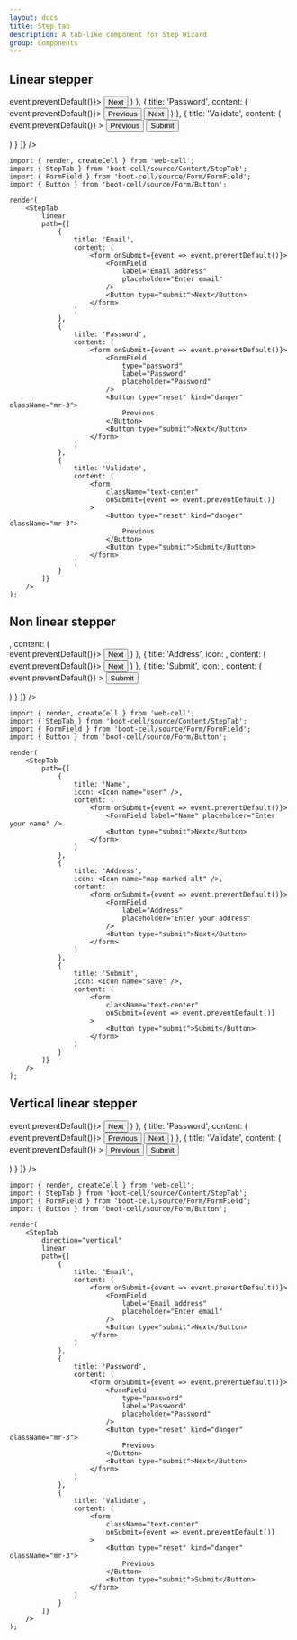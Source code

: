 ```yaml
---
layout: docs
title: Step tab
description: A tab-like component for Step Wizard
group: Components
---
```




## Linear stepper

<Example>
    <StepTab
        linear
        path={[
            {
                title: 'Email',
                content: (
                    <form onSubmit={event => event.preventDefault()}>
                        <FormField
                            label="Email address"
                            placeholder="Enter email"
                        />
                        <Button type="submit">Next</Button>
                    </form>
                )
            },
            {
                title: 'Password',
                content: (
                    <form onSubmit={event => event.preventDefault()}>
                        <FormField
                            type="password"
                            label="Password"
                            placeholder="Password"
                        />
                        <Button type="reset" kind="danger" className="mr-3">
                            Previous
                        </Button>
                        <Button type="submit">Next</Button>
                    </form>
                )
            },
            {
                title: 'Validate',
                content: (
                    <form
                        className="text-center"
                        onSubmit={event => event.preventDefault()}
                    >
                        <Button type="reset" kind="danger" className="mr-3">
                            Previous
                        </Button>
                        <Button type="submit">Submit</Button>
                    </form>
                )
            }
        ]}
    />
</Example>

```TSX
import { render, createCell } from 'web-cell';
import { StepTab } from 'boot-cell/source/Content/StepTab';
import { FormField } from 'boot-cell/source/Form/FormField';
import { Button } from 'boot-cell/source/Form/Button';

render(
    <StepTab
        linear
        path={[
            {
                title: 'Email',
                content: (
                    <form onSubmit={event => event.preventDefault()}>
                        <FormField
                            label="Email address"
                            placeholder="Enter email"
                        />
                        <Button type="submit">Next</Button>
                    </form>
                )
            },
            {
                title: 'Password',
                content: (
                    <form onSubmit={event => event.preventDefault()}>
                        <FormField
                            type="password"
                            label="Password"
                            placeholder="Password"
                        />
                        <Button type="reset" kind="danger" className="mr-3">
                            Previous
                        </Button>
                        <Button type="submit">Next</Button>
                    </form>
                )
            },
            {
                title: 'Validate',
                content: (
                    <form
                        className="text-center"
                        onSubmit={event => event.preventDefault()}
                    >
                        <Button type="reset" kind="danger" className="mr-3">
                            Previous
                        </Button>
                        <Button type="submit">Submit</Button>
                    </form>
                )
            }
        ]}
    />
);
```

## Non linear stepper

<Example>
    <StepTab
        path={[
            {
                title: 'Name',
                icon: <Icon name="person" />,
                content: (
                    <form onSubmit={event => event.preventDefault()}>
                        <FormField label="Name" placeholder="Enter your name" />
                        <Button type="submit">Next</Button>
                    </form>
                )
            },
            {
                title: 'Address',
                icon: <Icon name="map" />,
                content: (
                    <form onSubmit={event => event.preventDefault()}>
                        <FormField
                            label="Address"
                            placeholder="Enter your address"
                        />
                        <Button type="submit">Next</Button>
                    </form>
                )
            },
            {
                title: 'Submit',
                icon: <Icon name="hdd" />,
                content: (
                    <form
                        className="text-center"
                        onSubmit={event => event.preventDefault()}
                    >
                        <Button type="submit">Submit</Button>
                    </form>
                )
            }
        ]}
    />
</Example>

```TSX
import { render, createCell } from 'web-cell';
import { StepTab } from 'boot-cell/source/Content/StepTab';
import { FormField } from 'boot-cell/source/Form/FormField';
import { Button } from 'boot-cell/source/Form/Button';

render(
    <StepTab
        path={[
            {
                title: 'Name',
                icon: <Icon name="user" />,
                content: (
                    <form onSubmit={event => event.preventDefault()}>
                        <FormField label="Name" placeholder="Enter your name" />
                        <Button type="submit">Next</Button>
                    </form>
                )
            },
            {
                title: 'Address',
                icon: <Icon name="map-marked-alt" />,
                content: (
                    <form onSubmit={event => event.preventDefault()}>
                        <FormField
                            label="Address"
                            placeholder="Enter your address"
                        />
                        <Button type="submit">Next</Button>
                    </form>
                )
            },
            {
                title: 'Submit',
                icon: <Icon name="save" />,
                content: (
                    <form
                        className="text-center"
                        onSubmit={event => event.preventDefault()}
                    >
                        <Button type="submit">Submit</Button>
                    </form>
                )
            }
        ]}
    />
);
```

## Vertical linear stepper

<Example>
    <StepTab
        direction="vertical"
        linear
        path={[
            {
                title: 'Email',
                content: (
                    <form onSubmit={event => event.preventDefault()}>
                        <FormField
                            label="Email address"
                            placeholder="Enter email"
                        />
                        <Button type="submit">Next</Button>
                    </form>
                )
            },
            {
                title: 'Password',
                content: (
                    <form onSubmit={event => event.preventDefault()}>
                        <FormField
                            type="password"
                            label="Password"
                            placeholder="Password"
                        />
                        <Button type="reset" kind="danger" className="mr-3">
                            Previous
                        </Button>
                        <Button type="submit">Next</Button>
                    </form>
                )
            },
            {
                title: 'Validate',
                content: (
                    <form
                        className="text-center"
                        onSubmit={event => event.preventDefault()}
                    >
                        <Button type="reset" kind="danger" className="mr-3">
                            Previous
                        </Button>
                        <Button type="submit">Submit</Button>
                    </form>
                )
            }
        ]}
    />
</Example>

```TSX
import { render, createCell } from 'web-cell';
import { StepTab } from 'boot-cell/source/Content/StepTab';
import { FormField } from 'boot-cell/source/Form/FormField';
import { Button } from 'boot-cell/source/Form/Button';

render(
    <StepTab
        direction="vertical"
        linear
        path={[
            {
                title: 'Email',
                content: (
                    <form onSubmit={event => event.preventDefault()}>
                        <FormField
                            label="Email address"
                            placeholder="Enter email"
                        />
                        <Button type="submit">Next</Button>
                    </form>
                )
            },
            {
                title: 'Password',
                content: (
                    <form onSubmit={event => event.preventDefault()}>
                        <FormField
                            type="password"
                            label="Password"
                            placeholder="Password"
                        />
                        <Button type="reset" kind="danger" className="mr-3">
                            Previous
                        </Button>
                        <Button type="submit">Next</Button>
                    </form>
                )
            },
            {
                title: 'Validate',
                content: (
                    <form
                        className="text-center"
                        onSubmit={event => event.preventDefault()}
                    >
                        <Button type="reset" kind="danger" className="mr-3">
                            Previous
                        </Button>
                        <Button type="submit">Submit</Button>
                    </form>
                )
            }
        ]}
    />
);
```

